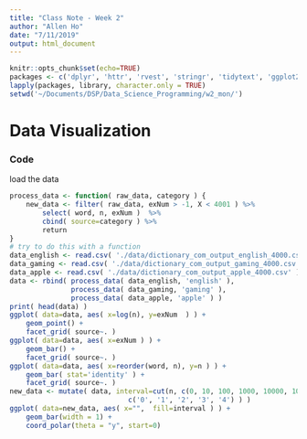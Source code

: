 ```yaml
---
title: "Class Note - Week 2"
author: "Allen Ho"
date: "7/11/2019"
output: html_document
---
```


```r
knitr::opts_chunk$set(echo=TRUE)
packages <- c('dplyr', 'httr', 'rvest', 'stringr', 'tidytext', 'ggplot2')
lapply(packages, library, character.only = TRUE)
setwd('~/Documents/DSP/Data_Science_Programming/w2_mon/')
```

# Data Visualization

### Code

load the data 

```r

process_data <- function( raw_data, category ) {
    new_data <- filter( raw_data, exNum > -1, X < 4001 ) %>%
        select( word, n, exNum )  %>%
        cbind( source=category ) %>%
        return
}
# try to do this with a function
data_english <- read.csv( './data/dictionary_com_output_english_4000.csv' )
data_gaming <- read.csv( './data/dictionary_com_output_gaming_4000.csv' )
data_apple <- read.csv( './data/dictionary_com_output_apple_4000.csv' )
data <- rbind( process_data( data_english, 'english' ), 
               process_data( data_gaming, 'gaming' ),
               process_data( data_apple, 'apple' ) )
print( head(data) )
ggplot( data=data, aes( x=log(n), y=exNum  ) ) +
    geom_point() +
    facet_grid( source~. )
ggplot( data=data, aes( x=exNum ) ) +
    geom_bar() +
    facet_grid( source~. )
ggplot( data=data, aes( x=reorder(word, n), y=n ) ) +
    geom_bar( stat='identity' ) +
    facet_grid( source~. )
new_data <- mutate( data, interval=cut(n, c(0, 10, 100, 1000, 10000, 100000),
                             c('0', '1', '2', '3', '4') ) )  
ggplot( data=new_data, aes( x="",  fill=interval ) ) + 
    geom_bar(width = 1) +
    coord_polar(theta = "y", start=0) 
```
